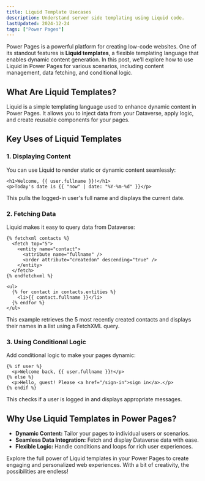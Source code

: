 ```yaml
---
title: Liquid Template Usecases
description: Understand server side templating using Liquid code.
lastUpdated: 2024-12-24
tags: ["Power Pages"]
---
```


Power Pages is a powerful platform for creating low-code websites. One of its standout features is **Liquid templates**, a flexible templating language that enables dynamic content generation. In this post, we’ll explore how to use Liquid in Power Pages for various scenarios, including content management, data fetching, and conditional logic.

## What Are Liquid Templates?

Liquid is a simple templating language used to enhance dynamic content in Power Pages. It allows you to inject data from your Dataverse, apply logic, and create reusable components for your pages.

## Key Uses of Liquid Templates

### 1. Displaying Content

You can use Liquid to render static or dynamic content seamlessly:

```liquid
<h1>Welcome, {{ user.fullname }}!</h1>
<p>Today's date is {{ "now" | date: "%Y-%m-%d" }}</p>
```

This pulls the logged-in user's full name and displays the current date.

### 2. Fetching Data

Liquid makes it easy to query data from Dataverse:

```liquid
{% fetchxml contacts %}
  <fetch top="5">
    <entity name="contact">
      <attribute name="fullname" />
      <order attribute="createdon" descending="true" />
    </entity>
  </fetch>
{% endfetchxml %}

<ul>
  {% for contact in contacts.entities %}
    <li>{{ contact.fullname }}</li>
  {% endfor %}
</ul>
```

This example retrieves the 5 most recently created contacts and displays their names in a list using a FetchXML query.

### 3. Using Conditional Logic

Add conditional logic to make your pages dynamic:

```liquid
{% if user %}
  <p>Welcome back, {{ user.fullname }}!</p>
{% else %}
  <p>Hello, guest! Please <a href="/sign-in">sign in</a>.</p>
{% endif %}
```

This checks if a user is logged in and displays appropriate messages.

## Why Use Liquid Templates in Power Pages?

- **Dynamic Content:** Tailor your pages to individual users or scenarios.
- **Seamless Data Integration:** Fetch and display Dataverse data with ease.
- **Flexible Logic:** Handle conditions and loops for rich user experiences.

Explore the full power of Liquid templates in your Power Pages to create engaging and personalized web experiences. With a bit of creativity, the possibilities are endless!
